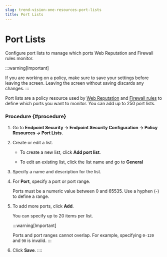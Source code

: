 ```yaml
---
slug: trend-vision-one-resources-port-lists
title: Port Lists
---
```

# Port Lists

Configure port lists to manage which ports Web Reputation and Firewall rules monitor.

:::warning[Important]

If you are working on a policy, make sure to save your settings before leaving the screen. Leaving the screen without saving discards any changes.
:::

Port lists are a policy resource used by [Web Reputation](policies-web-reputation.mdx) and [Firewall rules](resources-firewall-rules.mdx) to define which ports you want to monitor. You can add up to 250 port lists.

### Procedure {#procedure}

1.  Go to **Endpoint Security → Endpoint Security Configuration → Policy Resources → Port Lists**.

2.  Create or edit a list.

    - To create a new list, click **Add port list**.

    - To edit an existing list, click the list name and go to **General**

3.  Specify a name and description for the list.

4.  For **Port**, specify a port or port range.

    Ports must be a numeric value between 0 and 65535. Use a hyphen (-) to define a range.

5.  To add more ports, click **Add**.

    You can specify up to 20 items per list.

    :::warning[Important]

    Ports and port ranges cannot overlap. For example, specifying `0-120` and `90` is invalid.
    :::

6.  Click **Save**.
::::
